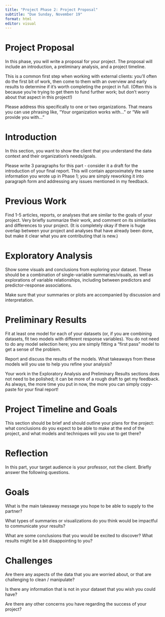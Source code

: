 ```yaml
---
title: "Project Phase 2: Project Proposal"
subtitle: "Due Sunday, November 19"
format: html
editor: visual
---
```


# Project Proposal

In this phase, you will write a proposal for your project. The proposal will include an introduction, a preliminary analysis, and a project timeline.

This is a common first step when working with external clients: you'll often do the first bit of work, then come to them with an overview and early results to determine if it's worth completing the project in full. (Often this is because you're trying to get them to fund further work; but don't worry about that aspect in this project!)

Please address this specifically to one or two organizations. That means you can use phrasing like, "Your organization works with..." or "We will provide you with..."

# Introduction

In this section, you want to show the client that you understand the data context and their organization's needs/goals.

Please write 3 paragraphs for this part - consider it a draft for the introduction of your final report. This will contain approximately the same information you wrote up in Phase 1; you are simply reworking it into paragraph form and addressing any issues mentioned in my feedback.

# Previous Work

Find 1-5 articles, reports, or analyses that are similar to the goals of your project. Very briefly summarize their work, and comment on its similarities and differences to your project. (It is completely okay if there is huge overlap between your project and analyses that have already been done, but make it clear what you are contributing that is new.)

# Exploratory Analysis

Show some visuals and conclusions from exploring your dataset. These should be a combination of single-variable summaries/visuals, as well as explorations of variable relationships, including between predictors and predictor-response associations.

Make sure that your summaries or plots are accompanied by discussion and interpretation.

# Preliminary Results

Fit at least one model for each of your datasets (or, if you are combining datasets, fit two models with different response variables). You do not need to do any model selection here; you are simply fitting a "first pass" model to get a sense of the problem.

Report and discuss the results of the models. What takeaways from these models will you use to help you refine your analysis?

Your work in the Exploratory Analysis and Preliminary Results sections does not need to be polished; it can be more of a rough draft to get my feedback. As always, the more time you put in now, the more you can simply copy-paste for your final report!

# Project Timeline and Goals

This section should be brief and should outline your plans for the project: what conclusions do you expect to be able to make at the end of the project, and what models and techniques will you use to get there?

# Reflection

In this part, your target audience is your professor, not the client. Briefly answer the following questions.

# Goals

What is the main takeaway message you hope to be able to supply to the partner?

What types of summaries or visualizations do you think would be impactful to communicate your results?

What are some conclusions that you would be excited to discover? What results might be a bit disappointing to you?

# Challenges

Are there any aspects of the data that you are worried about, or that are challenging to clean / manipulate?

Is there any information that is not in your dataset that you wish you could have?

Are there any other concerns you have regarding the success of your project?
